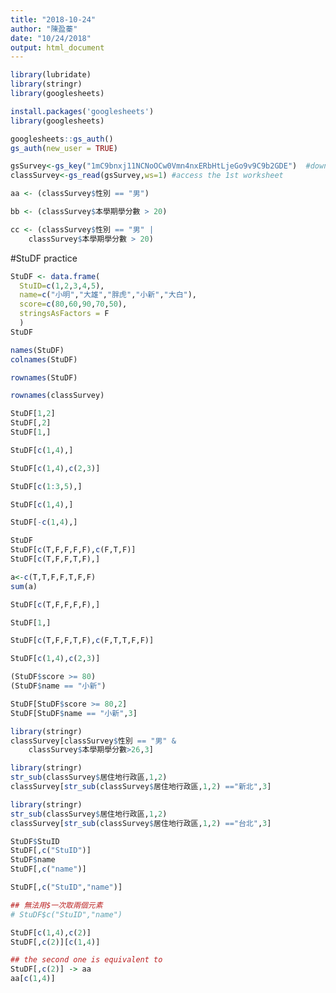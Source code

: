 ```yaml
---
title: "2018-10-24"
author: "陳盈蓁"
date: "10/24/2018"
output: html_document
---
```



```r
library(lubridate)
library(stringr)
library(googlesheets)
```



```r
install.packages('googlesheets')
library(googlesheets)
```

```r
googlesheets::gs_auth()
gs_auth(new_user = TRUE)
```

```r
gsSurvey<-gs_key("1mC9bnxj11NCNoOCw0Vmn4nxERbHtLjeGo9v9C9b2GDE")  #download sheet information as an object
classSurvey<-gs_read(gsSurvey,ws=1) #access the 1st worksheet
```


```r
aa <- (classSurvey$性別 == "男")

bb <- (classSurvey$本學期學分數 > 20)

cc <- (classSurvey$性別 == "男" | 
    classSurvey$本學期學分數 > 20)
```

#StuDF practice
```r
StuDF <- data.frame(
  StuID=c(1,2,3,4,5),
  name=c("小明","大雄","胖虎","小新","大白"),
  score=c(80,60,90,70,50),
  stringsAsFactors = F
  )
StuDF 
```

```r
names(StuDF) 
colnames(StuDF)
```

```r
rownames(StuDF)
```


```r
rownames(classSurvey)
```

```r
StuDF[1,2]
StuDF[,2]
StuDF[1,]
```

```r
StuDF[c(1,4),]
```

```r
StuDF[c(1,4),c(2,3)]
```

```r
StuDF[c(1:3,5),]
```

```r
StuDF[c(1,4),]
```

```r
StuDF[-c(1,4),]
```

```r
StuDF
StuDF[c(T,F,F,F,F),c(F,T,F)]
StuDF[c(T,F,F,T,F),]
```

```r
a<-c(T,T,F,F,T,F,F)
sum(a)
```

```r
StuDF[c(T,F,F,F,F),]
```

```r
StuDF[1,]
```

```r
StuDF[c(T,F,F,T,F),c(F,T,T,F,F)]
```

```r
StuDF[c(1,4),c(2,3)]
```

```r
(StuDF$score >= 80)
(StuDF$name == "小新")
```

```r
StuDF[StuDF$score >= 80,2]
StuDF[StuDF$name == "小新",3]
```

```r
library(stringr)
classSurvey[classSurvey$性別 == "男" & 
    classSurvey$本學期學分數>26,3]
```

```r
library(stringr)
str_sub(classSurvey$居住地行政區,1,2)
classSurvey[str_sub(classSurvey$居住地行政區,1,2) =="新北",3]
```

```r
library(stringr)
str_sub(classSurvey$居住地行政區,1,2)
classSurvey[str_sub(classSurvey$居住地行政區,1,2) =="台北",3]
```

```r
StuDF$StuID
StuDF[,c("StuID")]
StuDF$name
StuDF[,c("name")]
```

```r
StuDF[,c("StuID","name")]

## 無法用$一次取兩個元素
# StuDF$c("StuID","name")
```

```r
StuDF[c(1,4),c(2)]
StuDF[,c(2)][c(1,4)]

## the second one is equivalent to 
StuDF[,c(2)] -> aa
aa[c(1,4)] 
```

```r
```

